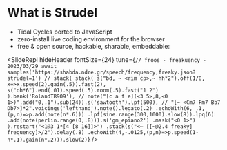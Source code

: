 
# What is Strudel

- Tidal Cycles ported to JavaScript
- zero-install live coding environment for the browser
- free & open source, hackable, sharable, embeddable:

<SlideRepl
  hideHeader
  fontSize={24}
  tune={`// froos - freakuency - 2023/03/29
await samples('https://shabda.ndre.gr/speech/frequency,freaky.json?strudel=1')
//
stack(
  stack(
    s("bd, ~ <rim cp>,~ hh*2").off(1/8, x=>x.speed(2).gain(.5)).fast(2),
    s("oh*6").end(.01).speed(.5).room(.5).fast("1 2")
  ).bank('RolandTR909'),
  //
  note("[c a f e](<3 5>,8,<0 1>)".add("0,.1").sub(24)).s('sawtooth').lpf(500),
  //
  "[~ <Cm7 Fm7 Bb7 Db7>]*2".voicings('lefthand').note().legato(.2)
  .echoWith(6, .1, (p,n)=>p.add(note(n*.6)))
  .lpf(sine.range(300,1000).slow(8)).lpq(6)
  .add(note(perlin.range(0,.8))).s('gm_epiano2')
  .mask("<0 1>")
).restart("<1@3 1*[4 [8 16]]>")
  .stack(s("<~ [[~@2.4 freaky] frequency]>/2").delay(.8)
  .echoWith(4,-.0125,(p,n)=>p.speed(1-n*.1).gain(n*.2))).slow(2)`}
/>
